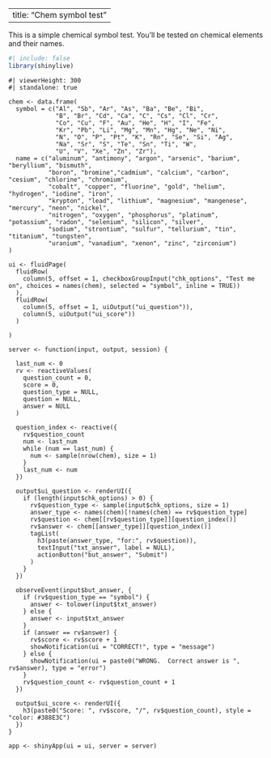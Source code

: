 
---
title: "Chem symbol test"
---

This is a simple chemical symbol test.  You'll be tested on chemical elements and their names.

```r
#| include: false
library(shinylive)
```

```shinylive-r
#| viewerHeight: 300
#| standalone: true

chem <- data.frame(
  symbol = c("Al", "Sb", "Ar", "As", "Ba", "Be", "Bi", 
             "B", "Br", "Cd", "Ca", "C", "Cs", "Cl", "Cr",
             "Co", "Cu", "F", "Au", "He", "H", "I", "Fe",
             "Kr", "Pb", "Li", "Mg", "Mn", "Hg", "Ne", "Ni",
             "N", "O", "P", "Pt", "K", "Rn", "Se", "Si", "Ag",
             "Na", "Sr", "S", "Te", "Sn", "Ti", "W",
             "U", "V", "Xe", "Zn", "Zr"),
  name = c("aluminum", "antimony", "argon", "arsenic", "barium", "beryllium", "bismuth", 
           "boron", "bromine","cadmium", "calcium", "carbon", "cesium", "chlorine", "chromium",
           "cobalt", "copper", "fluorine", "gold", "helium", "hydrogen", "iodine", "iron",
           "krypton", "lead", "lithium", "magnesium", "mangenese", "mercury", "neon", "nickel",
           "nitrogen", "oxygen", "phosphorus", "platinum", "potassium", "radon", "selenium", "silicon", "silver",
           "sodium", "strontium", "sulfur", "tellurium", "tin", "titanium", "tungsten",
           "uranium", "vanadium", "xenon", "zinc", "zirconium")
)

ui <- fluidPage(
  fluidRow(
    column(5, offset = 1, checkboxGroupInput("chk_options", "Test me on", choices = names(chem), selected = "symbol", inline = TRUE))
  ),
  fluidRow(
    column(5, offset = 1, uiOutput("ui_question")),
    column(5, uiOutput("ui_score"))
  )
  
)

server <- function(input, output, session) {

  last_num <- 0
  rv <- reactiveValues(
    question_count = 0,
    score = 0,
    question_type = NULL,
    question = NULL,
    answer = NULL
  )
  
  question_index <- reactive({
    rv$question_count
    num <- last_num
    while (num == last_num) {
      num <- sample(nrow(chem), size = 1)
    }
    last_num <- num
  })
  
  output$ui_question <- renderUI({
    if (length(input$chk_options) > 0) {
      rv$question_type <- sample(input$chk_options, size = 1)
      answer_type <- names(chem)[!names(chem) == rv$question_type]
      rv$question <- chem[[rv$question_type]][question_index()]
      rv$answer <- chem[[answer_type]][question_index()]
      tagList(
        h3(paste(answer_type, "for:", rv$question)),
        textInput("txt_answer", label = NULL),
        actionButton("but_answer", "Submit")
      )
    }
  })
  
  observeEvent(input$but_answer, {
    if (rv$question_type == "symbol") {
      answer <- tolower(input$txt_answer)
    } else {
      answer <- input$txt_answer
    }
    if (answer == rv$answer) {
      rv$score <- rv$score + 1
      showNotification(ui = "CORRECT!", type = "message")
    } else {
      showNotification(ui = paste0("WRONG.  Correct answer is ", rv$answer), type = "error")
    }
    rv$question_count <- rv$question_count + 1
  })
  
  output$ui_score <- renderUI({
    h3(paste0("Score: ", rv$score, "/", rv$question_count), style = "color: #388E3C")
  })
}

app <- shinyApp(ui = ui, server = server)

```
